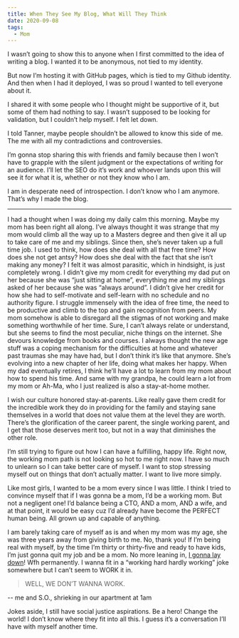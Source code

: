 ```yaml
---
title: When They See My Blog, What Will They Think
date: 2020-09-08
tags:
  - Mom
---
```


I wasn’t going to show this to anyone when I first committed to the idea of writing a blog. I wanted it to be anonymous, not tied to my identity. 

But now I’m hosting it with GitHub pages, which is tied to my Github identity. And then when I had it deployed, I was so proud I wanted to tell everyone about it.

I shared it with some people who I thought might be supportive of it, but some of them had nothing to say. I wasn’t supposed to be looking for validation, but I couldn’t help myself. I felt let down. 

I told Tanner, maybe people shouldn’t be allowed to know this side of me. The me with all my contradictions and controversies.

I’m gonna stop sharing this with friends and family because then I won’t have to grapple with the silent judgment or the expectations of writing for an audience. I’ll let the SEO do it’s work and whoever lands upon this will see it for what it is, whether or not they know who I am. 

I am in desperate need of introspection. I don’t know who I am anymore. That’s why I made the blog.

---

I had a thought when I was doing my daily calm this morning. Maybe my mom has been right all along. I’ve always thought it was strange that my mom would climb all the way up to a Masters degree and then give it all up to take care of me and my siblings. Since then, she’s never taken up a full time job. I used to think, how does she deal with all that free time? How does she not get antsy? How does she deal with the fact that she isn’t making any money? I felt it was almost parasitic, which in hindsight, is just completely wrong. I didn’t give my mom credit for everything my dad put on her because she was “just sitting at home”, everything me and my siblings asked of her because she was “always around”. I didn’t give her credit for how she had to self-motivate and self-learn with no schedule and no authority figure. I struggle immensely with the idea of free time, the need to be productive and climb to the top and gain recognition from peers. My mom somehow is able to disregard all the stigmas of not working and make something worthwhile of her time. Sure, I can’t always relate or understand, but she seems to find the most peculiar, niche things on the internet. She devours knowledge from books and courses. I always thought the new age stuff was a coping mechanism for the difficulties at home and whatever past traumas she may have had, but I don’t think it’s like that anymore. She’s evolving into a new chapter of her life, doing what makes her happy. When my dad eventually retires, I think he’ll have a lot to learn from my mom about how to spend his time. And same with my grandpa, he could learn a lot from my mom or Ah-Ma, who I just realized is also a stay-at-home mother. 

I wish our culture honored stay-at-parents. Like really gave them credit for the incredible work they do in providing for the family and staying sane themselves in a world that does not value them at the level they are worth. There’s the glorification of the career parent, the single working parent, and I get that those deserves merit too, but not in a way that diminishes the other role. 

I’m still trying to figure out how I can have a fulfilling, happy life. Right now, the working mom path is not looking so hot to me right now. I have so much to unlearn so I can take better care of myself. I want to stop stressing myself out on things that don’t actually matter. I want to live more simply. 

Like most girls, I wanted to be a mom every since I was little. I think I tried to convince myself that if I was gonna be a mom, I’d be a working mom. But not a negligent one! I’d balance being a CTO, AND a mom, AND a wife, and at that point, it would be easy cuz I’d already have become the PERFECT human being. All grown up and capable of anything. 

I am barely taking care of myself as is and when my mom was my age, she was three years away from giving birth to me. No, thank you! If I’m being real with myself, by the time I’m thirty or thirty-five and ready to have kids, I’m just gonna quit my job and be a mom. No more leaning in, [I gonna lay down](https://www.aliwong.com/deargirls)! Wfh permanently. I wanna fit in a “working hard hardly working” joke somewhere but I can’t seem to WORK it in. 

> WELL, WE DON’T WANNA WORK.

-- me and S.O., shrieking in our apartment at 1am

Jokes aside, I still have social justice aspirations. Be a hero! Change the world! I don’t know where they fit into all this. I guess it’s a conversation I’ll have with myself another time.